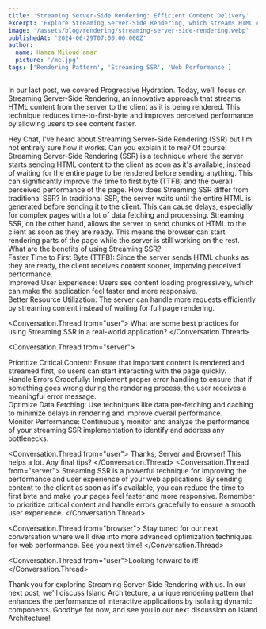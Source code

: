 ```yaml
---
title: 'Streaming Server-Side Rendering: Efficient Content Delivery'
excerpt: 'Explore Streaming Server-Side Rendering, which streams HTML content from the server to the client for faster load times.'
image: '/assets/blog/rendering/streaming-server-side-rendering.webp'
publishedAt: '2024-06-29T07:00:00.000Z'
author:
  name: Hamza Miloud amar
  picture: '/me.jpg'
tags: ['Rendering Pattern', 'Streaming SSR', 'Web Performance']
---
```


In our last post, we covered Progressive Hydration. Today, we'll focus on Streaming Server-Side Rendering, an innovative approach that streams HTML content from the server to the client as it is being rendered. This technique reduces time-to-first-byte and improves perceived performance by allowing users to see content faster.

<Conversation>
  <Conversation.Thread from="user">Hey Chat, I've heard about Streaming Server-Side Rendering (SSR) but I'm not entirely sure how it works. Can you explain it to me?</Conversation.Thread>
  <Conversation.Thread from="server">Of course! Streaming Server-Side Rendering (SSR) is a technique where the server starts sending HTML content to the client as soon as it's available, instead of waiting for the entire page to be rendered before sending anything. This can significantly improve the time to first byte (TTFB) and the overall perceived performance of the page.</Conversation.Thread>
  <Conversation.Thread from="user">How does Streaming SSR differ from traditional SSR?</Conversation.Thread>
  <Conversation.Thread from="browser">In traditional SSR, the server waits until the entire HTML is generated before sending it to the client. This can cause delays, especially for complex pages with a lot of data fetching and processing. Streaming SSR, on the other hand, allows the server to send chunks of HTML to the client as soon as they are ready. This means the browser can start rendering parts of the page while the server is still working on the rest.</Conversation.Thread>
  <Conversation.Thread from="user">What are the benefits of using Streaming SSR?</Conversation.Thread>
  <Conversation.Thread from="server">
      <div>Faster Time to First Byte (TTFB): Since the server sends HTML chunks as they are ready, the client receives content sooner, improving perceived performance.</div>
      <div>Improved User Experience: Users see content loading progressively, which can make the application feel faster and more responsive.</div>
      <div>Better Resource Utilization: The server can handle more requests efficiently by streaming content instead of waiting for full page rendering.</div>
  </Conversation.Thread>

<Conversation.Thread from="user">
  What are some best practices for using Streaming SSR in a real-world
  application?
</Conversation.Thread>

<Conversation.Thread from="server">
  <div>
    Prioritize Critical Content: Ensure that important content is
    rendered and streamed first, so users can start interacting with
    the page quickly.
  </div>
  <div>
    Handle Errors Gracefully: Implement proper error handling to
    ensure that if something goes wrong during the rendering process,
    the user receives a meaningful error message.
  </div>
  <div>
    Optimize Data Fetching: Use techniques like data pre-fetching and
    caching to minimize delays in rendering and improve overall
    performance.
  </div>
  <div>
    Monitor Performance: Continuously monitor and analyze the
    performance of your streaming SSR implementation to identify and
    address any bottlenecks.
  </div>
</Conversation.Thread>

<Conversation.Thread from="user">
  Thanks, Server and Browser! This helps a lot. Any final tips?
</Conversation.Thread>
<Conversation.Thread from="server">
  Streaming SSR is a powerful technique for improving the performance
  and user experience of your web applications. By sending content to
  the client as soon as it's available, you can reduce the time to
  first byte and make your pages feel faster and more responsive.
  Remember to prioritize critical content and handle errors gracefully
  to ensure a smooth user experience.
</Conversation.Thread>

<Conversation.Thread from="browser">
  Stay tuned for our next conversation where we’ll dive into more
  advanced optimization techniques for web performance. See you next
  time!
</Conversation.Thread>

  <Conversation.Thread from="user">Looking forward to it!</Conversation.Thread>
</Conversation>

Thank you for exploring Streaming Server-Side Rendering with us. In our next post, we'll discuss Island Architecture, a unique rendering pattern that enhances the performance of interactive applications by isolating dynamic components. Goodbye for now, and see you in our next discussion on Island Architecture!
